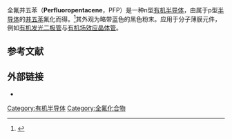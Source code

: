 {{Chembox
| Verifiedfields = changed
| Watchedfields = changed
| verifiedrevid = 408116285
| ImageFile = Perfluoropentacene.svg
| ImageSize = 200px
| IUPACName = 1,2,3,4,5,6,7,8,9,10,11,12,13,14-Tetradecafluoropentacene
| OtherNames = 
| Section1 = {{Chembox Identifiers
|  CASNo_Ref = {{cascite|correct|??}}
| CASNo = 
|  PubChem = 
|  ChemSpiderID_Ref = {{chemspidercite|changed|chemspider}}
| ChemSpiderID = 21431394
|  SMILES = c12c(c(c3c(c1F)c(c4c(c3F)c(c(c(c4F)F)F)F)F)F)c(c5c(c2F)c(c(c(c5F)F)F)F)F
|  InChI = InChI=1S/C22F14/c23-9-1-2(12(26)6-5(11(1)25)15(29)19(33)20(34)16(6)30)10(24)4-3(9)13(27)7-8(14(4)28)18(32)22(36)21(35)17(7)31
  }}
| Section2 = {{Chembox Properties
|  C=22|F=14
|  Appearance = 略带蓝色的黑色粉末
|  Density = 
|  MeltingPt = 
|  BoilingPt = 
|  Solubility =
  }}
| Section3 = {{Chembox Hazards
|  MainHazards = 
|  FlashPt = 
|  Autoignition =
  }}
}}

全氟并五苯（'''Perfluoropentacene'''，PFP）是一种n型[[有机半导体|有机半导体]]，由属于p型[[半导体|半导体]]的[[并五苯|并五苯]]氟化而得。<ref>{{Cite journal | last1 = Salzmann | first1 = I. | last2 = Duhm | first2 = S. | last3 = Heimel | first3 = G. | last4 = Rabe | first4 = J. P. | last5 = Koch | first5 = N. | last6 = Oehzelt | first6 = M. | last7 = Sakamoto | first7 = Y. | last8 = Suzuki | first8 = T. | title = Structural Order in Perfluoropentacene Thin Films and Heterostructures with Pentacene | journal = Langmuir | year = 2008 | volume = 24 | issue = 14 | pages = 7294–7298 | doi = 10.1021/la800606h | pmid = 18547077 }}</ref>其外观为略带蓝色的黑色粉末。应用于分子薄膜元件，例如[[有机发光二极管|有机发光二极管]]与[[有机场效应晶体管|有机场效应晶体管]]。
==参考文献==
{{reflist}}

== 外部链接 ==
* {{cite web |author=Suzuki, T.; Sakamoto, Y.; Okubo, K. |title=Development of Organic Semiconductors for Molecular Thin-Film Devices |work=Annual Review |year=2008 |volume=2008 |publisher=Research Center for Molecular Scale Nanoscience - Division of Molecular Nanoscience |pages=66–67 |url=http://ns.ims.ac.jp/english/know_en/publications/ann_rev_2008/suzuki.pdf |format=pdf |deadurl=yes |archiveurl=https://web.archive.org/web/20110722071708/http://ns.ims.ac.jp/english/know_en/publications/ann_rev_2008/suzuki.pdf |archivedate=2011-07-22 |accessdate=2013-07-29 }}
[[Category:有机半导体|Category:有机半导体]]
[[Category:全氟化合物|Category:全氟化合物]]